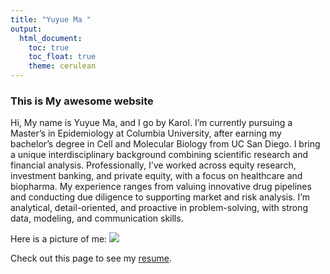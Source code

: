 ```yaml
---
title: "Yuyue Ma "
output: 
  html_document:
    toc: true
    toc_float: true
    theme: cerulean
---
```


### This is My awesome website

Hi, My name is Yuyue Ma, and I go by Karol. I’m currently pursuing a Master’s in Epidemiology at Columbia University, after earning my bachelor’s degree in Cell and Molecular Biology from UC San Diego. I bring a unique interdisciplinary background combining scientific research and financial analysis. Professionally, I’ve worked across equity research, investment banking, and private equity, with a focus on healthcare and biopharma. My experience ranges from valuing innovative drug pipelines and conducting due diligence to supporting market and risk analysis. I’m analytical, detail-oriented, and proactive in problem-solving, with strong data, modeling, and communication skills.

Here is a picture of me:
![](images/IMG_3844.JPG)

Check out this page to see my [resume](about.html).






